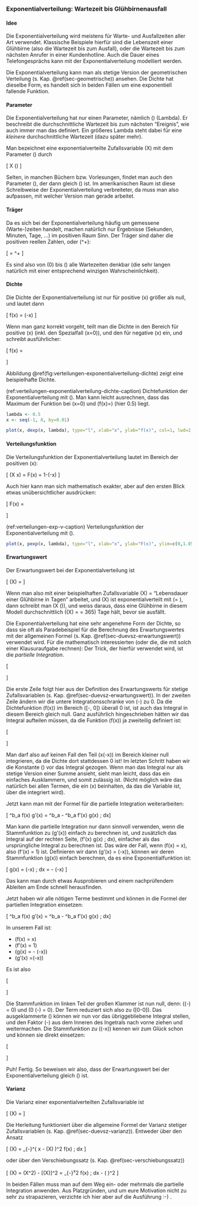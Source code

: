 ### Exponentialverteilung: Wartezeit bis Glühbirnenausfall

#### Idee {-}

Die Exponentialverteilung wird meistens für Warte- und Ausfallzeiten aller Art verwendet. Klassische Beispiele hierfür sind die Lebenszeit einer Glühbirne (also die Wartezeit bis zum Ausfall), oder die Wartezeit bis zum nächsten Anrufer in einer Kundenhotline. Auch die Dauer eines Telefongesprächs kann mit der Exponentialverteilung modelliert werden.

Die Exponentialverteilung kann man als stetige Version der geometrischen Verteilung (s. Kap. \@ref(sec-geometrische)) ansehen. Die Dichte hat dieselbe Form, es handelt sich in beiden Fällen um eine exponentiell fallende Funktion.

#### Parameter {-}

Die Exponentialverteilung hat nur einen Parameter, nämlich \(\lambda\) (Lambda). Er beschreibt die durchschnittliche Wartezeit bis zum nächsten "Ereignis", wie auch immer man das definiert. Ein größeres Lambda steht dabei für eine *kleinere* durchschnittliche Wartezeit (dazu später mehr).

Man bezeichnet eine exponentialverteilte Zufallsvariable \(X\) mit dem Parameter \(\lambda\) durch

\[ X \sim \text{Exp}(\lambda) \]

Selten, in manchen Büchern bzw. Vorlesungen, findet man auch den Parameter \(\mu\), der dann gleich \(\frac{1}{\lambda}\) ist. Im amerikanischen Raum ist diese Schreibweise der Exponentialverteilung verbreiteter, da muss man also aufpassen, mit welcher Version man gerade arbeitet.

#### Träger {-}

Da es sich bei der Exponentialverteilung häufig um gemessene (Warte-)zeiten handelt, machen natürlich nur Ergebnisse (Sekunden, Minuten, Tage, ...) im positiven Raum Sinn. Der Träger sind daher die positiven reellen Zahlen, oder \(\mathbb{R}^+\):

\[ \mathcal{T} = \mathbb{R}^+ \]

Es sind also von \(0\) bis \(\infty\) alle Wartezeiten denkbar (die sehr langen natürlich mit einer entsprechend winzigen Wahrscheinlichkeit).

#### Dichte {-}

Die Dichte der Exponentialverteilung ist nur für positive \(x\) größer als null, und lautet dann

\[ f(x) = \lambda \cdot \exp (-\lambda x) \]

Wenn man ganz korrekt vorgeht, teilt man die Dichte in den Bereich für positive \(x\) (inkl. den Spezialfall \(x=0\)), und den für negative \(x\) ein, und schreibt ausführlicher:

\[ f(x) = \begin{cases} \lambda \cdot \exp (-\lambda x), & x \geq 0 \\ 0, & x<0\end{cases}\]

Abbildung \@ref(fig:verteilungen-exponentialverteilung-dichte) zeigt eine beispielhafte Dichte.

(ref:verteilungen-exponentialverteilung-dichte-caption) Dichtefunktion der Exponentialverteilung mit \(\lambda=0.5\). Man kann leicht ausrechnen, dass das Maximum der Funktion bei \(x=0\) und \(f(x)=\lambda\) (hier 0.5) liegt.

```r
lambda <- 0.5
x <- seq(-1, 8, by=0.01)

plot(x, dexp(x, lambda), type="l", xlab="x", ylab="f(x)", col=1, lwd=2, main=paste0("Dichte der Exponentialverteilung\nmit lambda=", lambda))
```

#### Verteilungsfunktion {-}

Die Verteilungsfunktion der Exponentialverteilung lautet im Bereich der positiven \(x\):

\[ \mathbb{P}(X \leq x) = F(x) = 1-\exp (-\lambda x) \]

Auch hier kann man sich mathematisch exakter, aber auf den ersten Blick etwas unübersichtlicher ausdrücken:

\[ F(x) = \begin{cases} 1 - \exp (-\lambda x), & x \geq 0 \\ 0, & x<0\end{cases}\]

(ref:verteilungen-exp-v-caption) Verteilungsfunktion der Exponentialverteilung mit \(\lambda=0.5\).

```r
plot(x, pexp(x, lambda), type="l", xlab="x", ylab="F(x)", ylim=c(0,1.05), col=2, lwd=2, main=paste0("Verteilungsfunktion der Exponentialverteilung\nmit lambda=", lambda))
```

#### Erwartungswert {-}

Der Erwartungswert bei der Exponentialverteilung ist

\[ \mathbb{E}(X) = \frac{1}{\lambda} \]

Wenn man also mit einer beispielhaften Zufallsvariable \(X\) = "Lebensdauer einer Glühbirne in Tagen" arbeitet, und \(X\) ist exponentialverteilt mit \(\lambda = \frac{1}{365}\), dann schreibt man \(X \sim \text{Exp}(\frac{1}{365})\), und weiss daraus, dass eine Glühbirne in diesem Modell durchschnittlich \(\mathbb{E}(X) = \frac{1}{\lambda} = 365\) Tage hält, bevor sie ausfällt.

Die Exponentialverteilung hat eine sehr angenehme Form der Dichte, so dass sie oft als Paradebeispiel für die Berechnung des Erwartungswertes mit der allgemeinen Formel (s. Kap. \@ref(sec-duevsz-erwartungswert)) verwendet wird. Für die mathematisch interessierten (oder die, die mit solch einer Klausuraufgabe rechnen): Der Trick, der hierfür verwendet wird, ist die *partielle Integration*.

\[ \begin{aligned} \mathbb{E}(X) &= \int_{-\infty}^\infty x \cdot f(x) \; dx \\ &=\int_0^\infty x \cdot \lambda \exp (-\lambda x) \\ &= \lambda \int_0^\infty x \cdot \exp (-\lambda x)\end{aligned} \]

Die erste Zeile folgt hier aus der Definition des Erwartungswerts für stetige Zufallsvariablen (s. Kap. \@ref(sec-duevsz-erwartungswert)). In der zweiten Zeile ändern wir die untere Integrationsschranke von \(-\infty\) zu 0. Da die Dichtefunktion \(f(x)\) im Bereich \([-\infty, 0]\) überall 0 ist, ist auch das Integral in diesem Bereich gleich null. Ganz ausführlich hingeschrieben hätten wir das Integral aufteilen müssen, da die Funktion \(f(x)\) ja zweiteilig definiert ist:

\[ \begin{aligned} \int_{-\infty}^\infty x \cdot f(x) \; dx &= \int_{-\infty}^0 x \cdot f(x) \; dx +\int_0^\infty x \cdot f(x) \; dx \\ &= \int_{-\infty}^0 x \cdot 0 \; dx +\int_0^\infty x \cdot \lambda \exp (-\lambda x ) \; dx \\ &= 0 + \int_0^\infty x \cdot \lambda \exp (-\lambda x ) \; dx \end{aligned} \]

Man darf also auf keinen Fall den Teil \(x\cdot \lambda \exp (-\lambda x)\) im Bereich kleiner null integrieren, da die Dichte dort stattdessen 0 ist! Im letzten Schritt haben wir die Konstante \(\lambda\) vor das Integral gezogen. Wenn man das Integral nur als stetige Version einer Summe ansieht, sieht man leicht, dass das ein einfaches Ausklammern, und somit zulässig ist. (Nicht möglich wäre das natürlich bei allen Termen, die ein \(x\) beinhalten, da das die Variable ist, über die integriert wird).

Jetzt kann man mit der Formel für die partielle Integration weiterarbeiten:

\[ \int^b_a f(x) \cdot g'(x) = \left[f(x) \cdot g(x)\right]^b_a - \int^b_a f'(x) \cdot g(x) \; dx\]

Man kann die partielle Integration nur dann sinnvoll verwenden, wenn die Stammfunktion zu \(g'(x)\) einfach zu berechnen ist, und zusätzlich das Integral auf der rechten Seite, \(\int f'(x) \cdot g(x) \; dx\), einfacher als das ursprüngliche Integral zu berechnen ist. Das wäre der Fall, wenn \(f(x) = x\), also \(f'(x) = 1\) ist. Definieren wir dann \(g'(x) = \exp(-\lambda x)\), können wir deren Stammfunktion \(g(x)\) einfach berechnen, da es eine Exponentialfunktion ist:

\[ g(x) = \int \exp(-\lambda x) \; dx = -\frac{1}{\lambda} \exp(-\lambda x) \]

Das kann man durch etwas Ausprobieren und einem nachprüfendem Ableiten am Ende schnell herausfinden.

Jetzt haben wir alle nötigen Terme bestimmt und können in die Formel der partiellen Integration einsetzen:

\[ \int^b_a f(x) \cdot g'(x) = \left[f(x) \cdot g(x)\right]^b_a - \int^b_a f'(x) \cdot g(x) \; dx\]

In unserem Fall ist:

- \(f(x) = x\)
- \(f'(x) = 1\)
- \(g(x) = -\frac{1}{\lambda} \exp(-\lambda x)\)
- \(g'(x) =\exp(-\lambda x)\)

Es ist also

\[ \begin{aligned} \mathbb{E}(X) &= \lambda \int_0^\infty x \cdot \exp(-\lambda x) \; dx \\ &= \lambda \left( \Big[ \underbrace{x}_{f(x)} \cdot \underbrace{(-\frac{1}{\lambda}) \exp(-\lambda x)}_{g(x)}\Big]_0^\infty - \int_0^\infty \underbrace{1}_{f'(x)} \cdot \underbrace{(-\frac{1}{\lambda}) \exp(-\lambda x)}_{g(x)} \; dx \right) \end{aligned} \]

Die Stammfunktion im linken Teil der großen Klammer ist nun null, denn: \(\exp(-\infty) = 0\) und \(0 \cdot \exp(-\lambda \cdot 0) = 0\). Der Term reduziert sich also zu \([0-0]\). Das ausgeklammerte \(\lambda\) können wir nun vor das übriggebliebene Integral stellen, und den Faktor \(-\frac{1}{\lambda}\) aus dem Inneren des Ingetrals nach vorne ziehen und weitermachen. Die Stammfunktion zu \(\exp (-\lambda x)\) kennen wir zum Glück schon und können sie direkt einsetzen:

\[ \begin{aligned} \mathbb{E}(X) &= [ 0 - 0 ] - \lambda \cdot (-\frac{1}{\lambda}) \cdot \int_0^\infty \exp(-\lambda x) \; dx \\ &= (+1) \cdot \left[ -\frac{1}{\lambda} \exp (-\lambda x) \right]_0^\infty \\ &= \left[ 0 - (-\frac{1}{\lambda}) \right] \\ &= \frac{1}{\lambda} \end{aligned} \]

Puh! Fertig. So beweisen wir also, dass der Erwartungswert bei der Exponentialverteilung gleich \(\frac{1}{\lambda}\) ist.

#### Varianz {-}

Die Varianz einer exponentialverteilten Zufallsvariable ist

\[ \mathbb{V}(X) = \frac{1}{\lambda^2} \]

Die Herleitung funktioniert über die allgemeine Formel der Varianz stetiger Zufallsvariablen (s. Kap. \@ref(sec-duevsz-varianz)). Entweder über den Ansatz

\[ \mathbb{V}(X) = \int_{-\infty}^\infty \left( x - \mathbb{E}(X) \right)^2 \cdot f(x) \; dx \]

oder über den Verschiebungssatz (s. Kap. \@ref(sec-verschiebungssatz))

\[ \mathbb{V}(X) = \mathbb{E}(X^2) - [\mathbb{E}(X)]^2 = \int_{-\infty}^\infty x^2 \cdot f(x) \; dx - \left( \frac{1}{\lambda} \right)^2 \]

In beiden Fällen muss man auf dem Weg ein- oder mehrmals die partielle Integration anwenden. Aus Platzgründen, und um eure Motivation nicht zu sehr zu strapazieren, verzichte ich hier aber auf die Ausführung :-) .